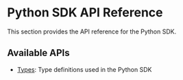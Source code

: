 # Python SDK API Reference

This section provides the API reference for the Python SDK.

## Available APIs

- [Types](/sdks/python-sdk/_api/_types): Type definitions used in the Python SDK
